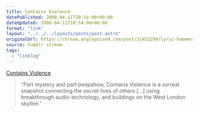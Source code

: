 ```yaml
---
title: Contains Violence
datePublished: 2008-04-11T10:54:00+00:00
dateUpdated: 2008-04-11T10:54:00+00:00
format: "link"
layout: "../../../layouts/posts/post.astro"
originalUrl: https://stream.anglepoised.com/post/31452299/lyric-hammersmith-contains-violence
source: tumblr stream
tags:
  - "linklog"
---
```


[Contains Violence][1]

> &ldquo;Part mystery and part peepshow, Contains Violence is a surreal snapshot connecting the secret lives of others [&hellip;] using breakthrough audio-technology, and buildings on the West London skyline.&rdquo;

[1]: https://fueltheatre.com/projects/contains-violence/
